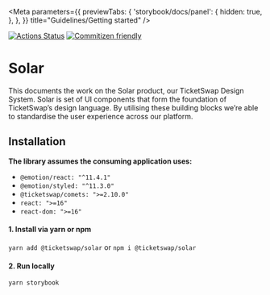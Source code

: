 
<Meta
  parameters={{
    previewTabs: {
      'storybook/docs/panel': {
        hidden: true,
      },
    },
  }}
  title="Guidelines/Getting started"
/>

[![Actions Status](https://github.com/TicketSwap/solar/workflows/Continuous%20Integration/badge.svg)](https://github.com/TicketSwap/solar/actions)
[![Commitizen friendly](https://img.shields.io/badge/commitizen-friendly-brightgreen.svg)](http://commitizen.github.io/cz-cli/)

# Solar

This documents the work on the Solar product, our TicketSwap Design System. Solar is set of UI components that form the foundation of TicketSwap’s design language. By utilising these building blocks we’re able to standardise the user experience across our platform.

## Installation

**The library assumes the consuming application uses:**

- `@emotion/react: "^11.4.1"`
- `@emotion/styled: "^11.3.0"`
- `@ticketswap/comets: ">=2.10.0"`
- `react: ">=16"`
- `react-dom: ">=16"`

#### 1. Install via yarn or npm

`yarn add @ticketswap/solar` or `npm i @ticketswap/solar`

#### 2. Run locally

`yarn storybook`
